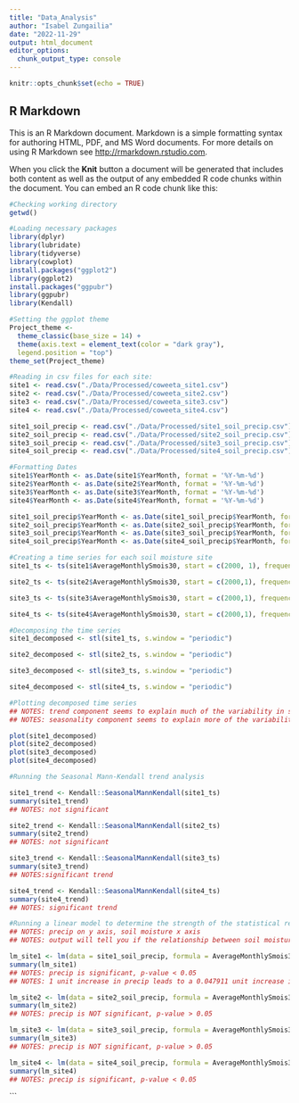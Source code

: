```yaml
---
title: "Data_Analysis"
author: "Isabel Zungailia"
date: "2022-11-29"
output: html_document
editor_options: 
  chunk_output_type: console
---
```


```r
knitr::opts_chunk$set(echo = TRUE)
```

## R Markdown

This is an R Markdown document. Markdown is a simple formatting syntax for authoring HTML, PDF, and MS Word documents. For more details on using R Markdown see <http://rmarkdown.rstudio.com>.

When you click the **Knit** button a document will be generated that includes both content as well as the output of any embedded R code chunks within the document. You can embed an R code chunk like this:

```r
#Checking working directory
getwd()

#Loading necessary packages
library(dplyr)
library(lubridate)
library(tidyverse)
library(cowplot)
install.packages("ggplot2")
library(ggplot2)
install.packages("ggpubr")
library(ggpubr)
library(Kendall)

#Setting the ggplot theme
Project_theme <-
  theme_classic(base_size = 14) +
  theme(axis.text = element_text(color = "dark gray"), 
  legend.position = "top")
theme_set(Project_theme)
```

```r
#Reading in csv files for each site:
site1 <- read.csv("./Data/Processed/coweeta_site1.csv")
site2 <- read.csv("./Data/Processed/coweeta_site2.csv")
site3 <- read.csv("./Data/Processed/coweeta_site3.csv")
site4 <- read.csv("./Data/Processed/coweeta_site4.csv")

site1_soil_precip <- read.csv("./Data/Processed/site1_soil_precip.csv")
site2_soil_precip <- read.csv("./Data/Processed/site2_soil_precip.csv")
site3_soil_precip <- read.csv("./Data/Processed/site3_soil_precip.csv")
site4_soil_precip <- read.csv("./Data/Processed/site4_soil_precip.csv")

```

```r
#Formatting Dates
site1$YearMonth <- as.Date(site1$YearMonth, format = '%Y-%m-%d')
site2$YearMonth <- as.Date(site2$YearMonth, format = '%Y-%m-%d')
site3$YearMonth <- as.Date(site3$YearMonth, format = '%Y-%m-%d')
site4$YearMonth <- as.Date(site4$YearMonth, format = '%Y-%m-%d')

site1_soil_precip$YearMonth <- as.Date(site1_soil_precip$YearMonth, format = '%Y-%m-%d')
site2_soil_precip$YearMonth <- as.Date(site2_soil_precip$YearMonth, format = '%Y-%m-%d')
site3_soil_precip$YearMonth <- as.Date(site3_soil_precip$YearMonth, format = '%Y-%m-%d')
site4_soil_precip$YearMonth <- as.Date(site4_soil_precip$YearMonth, format = '%Y-%m-%d')
```

```r
#Creating a time series for each soil moisture site
site1_ts <- ts(site1$AverageMonthlySmois30, start = c(2000, 1), frequency = 12)

site2_ts <- ts(site2$AverageMonthlySmois30, start = c(2000,1), frequency = 12)

site3_ts <- ts(site3$AverageMonthlySmois30, start = c(2000,1), frequency = 12)

site4_ts <- ts(site4$AverageMonthlySmois30, start = c(2000,1), frequency = 12)

#Decomposing the time series
site1_decomposed <- stl(site1_ts, s.window = "periodic")

site2_decomposed <- stl(site2_ts, s.window = "periodic")

site3_decomposed <- stl(site3_ts, s.window = "periodic")

site4_decomposed <- stl(site4_ts, s.window = "periodic")

#Plotting decomposed time series
## NOTES: trend component seems to explain much of the variability in sites 3 & 4
## NOTES: seasonality component seems to explain more of the variability in sites 1 & 2

plot(site1_decomposed) 
plot(site2_decomposed)
plot(site3_decomposed)
plot(site4_decomposed)

```

```r
#Running the Seasonal Mann-Kendall trend analysis

site1_trend <- Kendall::SeasonalMannKendall(site1_ts)
summary(site1_trend)
## NOTES: not significant

site2_trend <- Kendall::SeasonalMannKendall(site2_ts)
summary(site2_trend)
## NOTES: not significant

site3_trend <- Kendall::SeasonalMannKendall(site3_ts)
summary(site3_trend)
## NOTES:significant trend

site4_trend <- Kendall::SeasonalMannKendall(site4_ts)
summary(site4_trend)
## NOTES: significant trend

```

```r
#Running a linear model to determine the strength of the statistical relationship between precipitation and soil moisture.
## NOTES: precip on y axis, soil moisture x axis
## NOTES: output will tell you if the relationship between soil moisture & precip is significant

lm_site1 <- lm(data = site1_soil_precip, formula = AverageMonthlySmois30 ~ AverageMonthlyPrecip)
summary(lm_site1)
## NOTES: precip is significant, p-value < 0.05
## NOTES: 1 unit increase in precip leads to a 0.047911 unit increase in soil moisture

lm_site2 <- lm(data = site2_soil_precip, formula = AverageMonthlySmois30 ~ AverageMonthlyPrecip)
summary(lm_site2)
## NOTES: precip is NOT significant, p-value > 0.05

lm_site3 <- lm(data = site3_soil_precip, formula = AverageMonthlySmois30 ~ AverageMonthlyPrecip)
summary(lm_site3)
## NOTES: precip is NOT significant, p-value > 0.05

lm_site4 <- lm(data = site4_soil_precip, formula = AverageMonthlySmois30 ~ AverageMonthlyPrecip)
summary(lm_site4)
## NOTES: precip is significant, p-value < 0.05
```

```
